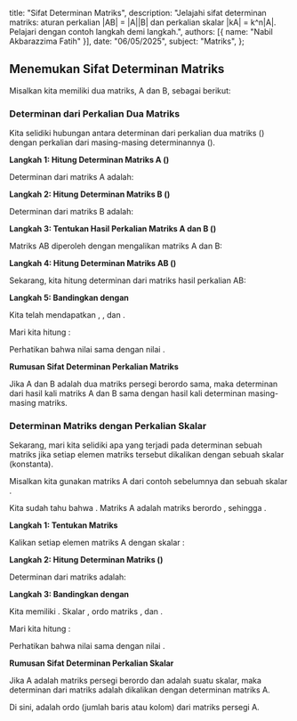   title: "Sifat Determinan Matriks",
  description: "Jelajahi sifat determinan matriks: aturan perkalian |AB| = |A||B| dan perkalian skalar |kA| = k^n|A|. Pelajari dengan contoh langkah demi langkah.",
  authors: [{ name: "Nabil Akbarazzima Fatih" }],
  date: "06/05/2025",
  subject: "Matriks",
};

## Menemukan Sifat Determinan Matriks

Misalkan kita memiliki dua matriks, A dan B, sebagai berikut:

<div className="flex flex-col gap-4">
  <BlockMath math="A = \begin{bmatrix} -5 & 2 \\ 1 & -3 \end{bmatrix}" />
  <BlockMath math="B = \begin{bmatrix} 9 & -4 \\ 1 & -1 \end{bmatrix}" />
</div>

### Determinan dari Perkalian Dua Matriks

Kita selidiki hubungan antara determinan dari perkalian dua matriks (<InlineMath math="|AB|" />) dengan perkalian dari masing-masing determinannya (<InlineMath math="|A||B|" />).

**Langkah 1: Hitung Determinan Matriks A (<InlineMath math="|A|" />)**

Determinan dari matriks A adalah:

<BlockMath math="|A| = (-5 \cdot -3) - (2 \cdot 1) = 15 - 2 = 13" />

**Langkah 2: Hitung Determinan Matriks B (<InlineMath math="|B|" />)**

Determinan dari matriks B adalah:

<BlockMath math="|B| = (9 \cdot -1) - (-4 \cdot 1) = -9 - (-4) = -9 + 4 = -5" />

**Langkah 3: Tentukan Hasil Perkalian Matriks A dan B (<InlineMath math="AB" />)**

Matriks AB diperoleh dengan mengalikan matriks A dan B:

<div className="flex flex-col gap-4">
  <BlockMath math="AB = \begin{bmatrix} -5 & 2 \\ 1 & -3 \end{bmatrix} \begin{bmatrix} 9 & -4 \\ 1 & -1 \end{bmatrix}" />
  <BlockMath math="AB = \begin{bmatrix} (-5)(9) + (2)(1) & (-5)(-4) + (2)(-1) \\ (1)(9) + (-3)(1) & (1)(-4) + (-3)(-1) \end{bmatrix}" />
  <BlockMath math="AB = \begin{bmatrix} -45 + 2 & 20 - 2 \\ 9 - 3 & -4 + 3 \end{bmatrix}" />
  <BlockMath math="AB = \begin{bmatrix} -43 & 18 \\ 6 & -1 \end{bmatrix}" />
</div>

**Langkah 4: Hitung Determinan Matriks AB (<InlineMath math="|AB|" />)**

Sekarang, kita hitung determinan dari matriks hasil perkalian AB:

<BlockMath math="|AB| = (-43 \cdot -1) - (18 \cdot 6) = 43 - 108 = -65" />

**Langkah 5: Bandingkan <InlineMath math="|AB|" /> dengan <InlineMath math="|A||B|" />**

Kita telah mendapatkan <InlineMath math="|A| = 13" />, <InlineMath math="|B| = -5" />, dan <InlineMath math="|AB| = -65" />.

Mari kita hitung <InlineMath math="|A||B|" />:

<BlockMath math="|A||B| = 13 \cdot (-5) = -65" />

Perhatikan bahwa nilai <InlineMath math="|AB|" /> sama dengan nilai <InlineMath math="|A||B|" />.

**Rumusan Sifat Determinan Perkalian Matriks**

Jika A dan B adalah dua matriks persegi berordo sama, maka determinan dari hasil kali matriks A dan B sama dengan hasil kali determinan masing-masing matriks.

<BlockMath math="|AB| = |A||B|" />

### Determinan Matriks dengan Perkalian Skalar

Sekarang, mari kita selidiki apa yang terjadi pada determinan sebuah matriks jika setiap elemen matriks tersebut dikalikan dengan sebuah skalar (konstanta).

Misalkan kita gunakan matriks A dari contoh sebelumnya dan sebuah skalar <InlineMath math="k=2" />.

<BlockMath math="A = \begin{bmatrix} -5 & 2 \\ 1 & -3 \end{bmatrix}" />

Kita sudah tahu bahwa <InlineMath math="|A| = 13" />. Matriks A adalah matriks berordo <InlineMath math="2 \times 2" />, sehingga <InlineMath math="n=2" />.

**Langkah 1: Tentukan Matriks <InlineMath math="kA" />**

Kalikan setiap elemen matriks A dengan skalar <InlineMath math="k=2" />:

<BlockMath math="kA = 2A = 2\begin{bmatrix} -5 & 2 \\ 1 & -3 \end{bmatrix} = \begin{bmatrix} 2(-5) & 2(2) \\ 2(1) & 2(-3) \end{bmatrix} = \begin{bmatrix} -10 & 4 \\ 2 & -6 \end{bmatrix}" />

**Langkah 2: Hitung Determinan Matriks <InlineMath math="kA" /> (<InlineMath math="|kA|" />)**

Determinan dari matriks <InlineMath math="kA" /> adalah:

<BlockMath math="|kA| = (-10 \cdot -6) - (4 \cdot 2) = 60 - 8 = 52" />

**Langkah 3: Bandingkan <InlineMath math="|kA|" /> dengan <InlineMath math="k^n|A|" />**

Kita memiliki <InlineMath math="|kA| = 52" />. Skalar <InlineMath math="k=2" />, ordo matriks <InlineMath math="n=2" />, dan <InlineMath math="|A|=13" />.

Mari kita hitung <InlineMath math="k^n|A|" />:

<BlockMath math="k^n|A| = 2^2 \cdot 13 = 4 \cdot 13 = 52" />

Perhatikan bahwa nilai <InlineMath math="|kA|" /> sama dengan nilai <InlineMath math="k^n|A|" />.

**Rumusan Sifat Determinan Perkalian Skalar**

Jika A adalah matriks persegi berordo <InlineMath math="n \times n" /> dan <InlineMath math="k" /> adalah suatu skalar, maka determinan dari matriks <InlineMath math="kA" /> adalah <InlineMath math="k^n" /> dikalikan dengan determinan matriks A.

<BlockMath math="|kA| = k^n |A|" />

Di sini, <InlineMath math="n" /> adalah ordo (jumlah baris atau kolom) dari matriks persegi A.
